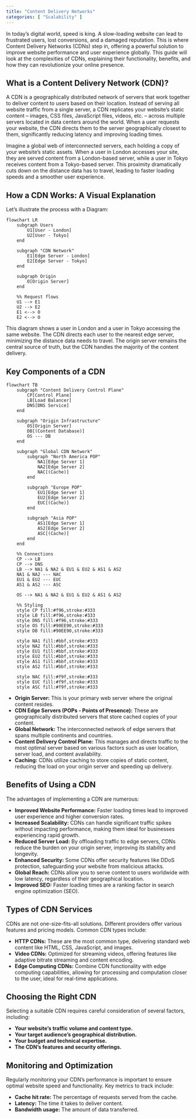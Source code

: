 ```yaml
---
title: "Content Delivery Networks"
categories: [ "Scalability" ]
---
```


In today's digital world, speed is king. A slow-loading website can lead to frustrated users, lost conversions, and a damaged reputation. This is where Content Delivery Networks (CDNs) step in, offering a powerful solution to improve website performance and user experience globally. This guide will look at the complexities of CDNs, explaining their functionality, benefits, and how they can revolutionize your online presence.

## What is a Content Delivery Network (CDN)?

A CDN is a geographically distributed network of servers that work together to deliver content to users based on their location. Instead of serving all website traffic from a single server, a CDN replicates your website's static content – images, CSS files, JavaScript files, videos, etc. – across multiple servers located in data centers around the world. When a user requests your website, the CDN directs them to the server geographically closest to them, significantly reducing latency and improving loading times.

Imagine a global web of interconnected servers, each holding a copy of your website's static assets. When a user in London accesses your site, they are served content from a London-based server, while a user in Tokyo receives content from a Tokyo-based server. This proximity dramatically cuts down on the distance data has to travel, leading to faster loading speeds and a smoother user experience.

## How a CDN Works: A Visual Explanation

Let's illustrate the process with a Diagram:

```mermaid
flowchart LR
    subgraph Users
        U1[User - London]
        U2[User - Tokyo]
    end

    subgraph "CDN Network"
        E1[Edge Server - London]
        E2[Edge Server - Tokyo]
    end

    subgraph Origin
        O[Origin Server]
    end

    %% Request flows
    U1 --> E1
    U2 --> E2
    E1 <--> O
    E2 <--> O
```

This diagram shows a user in London and a user in Tokyo accessing the same website. The CDN directs each user to the nearest edge server, minimizing the distance data needs to travel. The origin server remains the central source of truth, but the CDN handles the majority of the content delivery.

## Key Components of a CDN

```mermaid

flowchart TB
    subgraph "Content Delivery Control Plane"
        CP[Control Plane]
        LB[Load Balancer]
        DNS[DNS Service]
    end

    subgraph "Origin Infrastructure"
        OS[Origin Server]
        DB[(Content Database)]
        OS --- DB
    end

    subgraph "Global CDN Network"
        subgraph "North America POP"
            NA1[Edge Server 1]
            NA2[Edge Server 2]
            NAC[(Cache)]
        end
        
        subgraph "Europe POP"
            EU1[Edge Server 1]
            EU2[Edge Server 2]
            EUC[(Cache)]
        end
        
        subgraph "Asia POP"
            AS1[Edge Server 1]
            AS2[Edge Server 2]
            ASC[(Cache)]
        end
    end

    %% Connections
    CP --> LB
    CP --> DNS
    LB --> NA1 & NA2 & EU1 & EU2 & AS1 & AS2
    NA1 & NA2 --- NAC
    EU1 & EU2 --- EUC
    AS1 & AS2 --- ASC
    
    OS --> NA1 & NA2 & EU1 & EU2 & AS1 & AS2

    %% Styling
    style CP fill:#f96,stroke:#333
    style LB fill:#f96,stroke:#333
    style DNS fill:#f96,stroke:#333
    style OS fill:#90EE90,stroke:#333
    style DB fill:#90EE90,stroke:#333
    
    style NA1 fill:#bbf,stroke:#333
    style NA2 fill:#bbf,stroke:#333
    style EU1 fill:#bbf,stroke:#333
    style EU2 fill:#bbf,stroke:#333
    style AS1 fill:#bbf,stroke:#333
    style AS2 fill:#bbf,stroke:#333
    
    style NAC fill:#f9f,stroke:#333
    style EUC fill:#f9f,stroke:#333
    style ASC fill:#f9f,stroke:#333

```

-   **Origin Server:** This is your primary web server where the original content resides.
-   **CDN Edge Servers (POPs - Points of Presence):** These are geographically distributed servers that store cached copies of your content.
-   **Global Network:** The interconnected network of edge servers that spans multiple continents and countries.
-   **Content Delivery Control Plane:** This manages and directs traffic to the most optimal server based on various factors such as user location, server load, and content availability.
-   **Caching:** CDNs utilize caching to store copies of static content, reducing the load on your origin server and speeding up delivery.

## Benefits of Using a CDN

The advantages of implementing a CDN are numerous:

-   **Improved Website Performance:** Faster loading times lead to improved user experience and higher conversion rates.
-   **Increased Scalability:** CDNs can handle significant traffic spikes without impacting performance, making them ideal for businesses experiencing rapid growth.
-   **Reduced Server Load:** By offloading traffic to edge servers, CDNs reduce the burden on your origin server, improving its stability and longevity.
-   **Enhanced Security:** Some CDNs offer security features like DDoS protection, safeguarding your website from malicious attacks.
-   **Global Reach:** CDNs allow you to serve content to users worldwide with low latency, regardless of their geographical location.
-   **Improved SEO:** Faster loading times are a ranking factor in search engine optimization (SEO).

## Types of CDN Services

CDNs are not one-size-fits-all solutions. Different providers offer various features and pricing models. Common CDN types include:

-   **HTTP CDNs:** These are the most common type, delivering standard web content like HTML, CSS, JavaScript, and images.
-   **Video CDNs:** Optimized for streaming videos, offering features like adaptive bitrate streaming and content encoding.
-   **Edge Computing CDNs:** Combine CDN functionality with edge computing capabilities, allowing for processing and computation closer to the user, ideal for real-time applications.

## Choosing the Right CDN

Selecting a suitable CDN requires careful consideration of several factors, including:

-   **Your website's traffic volume and content type.**
-   **Your target audience's geographical distribution.**
-   **Your budget and technical expertise.**
-   **The CDN's features and security offerings.**

## Monitoring and Optimization

Regularly monitoring your CDN's performance is important to ensure optimal website speed and functionality. Key metrics to track include:

-   **Cache hit rate:** The percentage of requests served from the cache.
-   **Latency:** The time it takes to deliver content.
-   **Bandwidth usage:** The amount of data transferred.